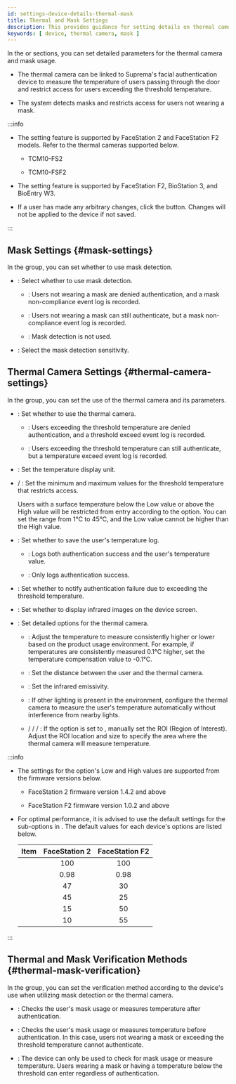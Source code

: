 ```yaml
---
id: settings-device-details-thermal-mask
title: Thermal and Mask Settings
description: This provides guidance for setting details on thermal cameras and mask usage.
keywords: [ device, thermal camera, mask ]
---
```


In the <Cmd sid='device.info.temperMask' product='2' /> or <Cmd sid='device.info.mask' product='2' /> sections, you can set detailed parameters for the thermal camera and mask usage.

* The thermal camera can be linked to Suprema's facial authentication device to measure the temperature of users passing through the door and restrict access for users exceeding the threshold temperature.

* The system detects masks and restricts access for users not wearing a mask.

:::info

* The <Cmd sid='device.thermal.title' product='2' /> setting feature is supported by FaceStation 2 and FaceStation F2 models. Refer to the thermal cameras supported below.

  * TCM10-FS2

  * TCM10-FSF2

* The <Cmd sid='device.mask.useMask' product='2' /> setting feature is supported by FaceStation F2, BioStation 3, and BioEntry W3.

* If a user has made any arbitrary changes, click the <Cmd sid='button.apply' product='2' /> button. Changes will not be applied to the device if not saved.

:::

## Mask Settings {#mask-settings}

In the <Cmd sid='device.mask.title' product='2' /> group, you can set whether to use mask detection.

* <Cmd sid='device.mask.useMask' product='2' />: Select whether to use mask detection.

  * <Cmd sid='device.thermal.maskCheckModeHard' product='2' />: Users not wearing a mask are denied authentication, and a mask non-compliance event log is recorded.

  * <Cmd sid='device.thermal.maskCheckModeSoft' product='2' />: Users not wearing a mask can still authenticate, but a mask non-compliance event log is recorded.

  * <Cmd sid='device.thermal.maskCheckModeOff' product='2' />: Mask detection is not used.

* <Cmd sid='device.thermal.maskdetectlevel' product='2' />: Select the mask detection sensitivity.

## Thermal Camera Settings {#thermal-camera-settings}

In the <Cmd sid='device.thermal.title' product='2' /> group, you can set the use of the thermal camera and its parameters.

* <Cmd sid='device.thermal.useThermalCamera' product='2' />: Set whether to use the thermal camera.

  * <Cmd sid='device.thermal.tempCheckModeHard' product='2' />: Users exceeding the threshold temperature are denied authentication, and a threshold exceed event log is recorded.
  
  * <Cmd sid='device.thermal.tempCheckModeSoft' product='2' />: Users exceeding the threshold temperature can still authenticate, but a temperature exceed event log is recorded.

* <Cmd sid='device.thermal.usecentigrade' product='2' />: Set the temperature display unit.

* <Cmd sid='device.thermal.temperatureThresholdCelc' product='2' /> / <Cmd sid='device.thermal.temperatureThresholdFahr' product='2' />: Set the minimum and maximum values for the threshold temperature that restricts access.

  Users with a surface temperature below the <Cmd>Low</Cmd> value or above the <Cmd>High</Cmd> value will be restricted from entry according to the <Cmd sid='device.thermal.useThermalCamera' product='2' /> option. You can set the range from 1℃ to 45℃, and the <Cmd>Low</Cmd> value cannot be higher than the <Cmd>High</Cmd> value.

* <Cmd sid='device.thermal.useAuditTemperature' product='2' />: Set whether to save the user's temperature log.

  * <Cmd sid='device.info.enabled' product='2' />: Logs both authentication success and the user's temperature value.
  
  * <Cmd sid='device.info.disable' product='2' />: Only logs authentication success.

* <Cmd sid='device.thermal.useTemperatureRejectSound' product='2' />: Set whether to notify authentication failure due to exceeding the threshold temperature.

* <Cmd sid='device.thermal.useOverlapThermal' product='2' />: Set whether to display infrared images on the device screen.

* <Cmd sid='device.thermal.cameraconfig' product='2' />: Set detailed options for the thermal camera.

  * <Cmd sid='device.thermal.compensationCalcTemp' product='2' />: Adjust the temperature to measure consistently higher or lower based on the product usage environment. For example, if temperatures are consistently measured 0.1℃ higher, set the temperature compensation value to -0.1℃.

  * <Cmd sid='device.thermal.distance' product='2' />: Set the distance between the user and the thermal camera.

  * <Cmd sid='device.thermal.emissionRate' product='2' />: Set the infrared emissivity.

  * <Cmd sid='device.thermal.useDynamicROI' product='2' />: If other lighting is present in the environment, configure the thermal camera to measure the user's temperature automatically without interference from nearby lights.

  * <Cmd sid='device.thermal.roiX' product='2' /> / <Cmd sid='device.thermal.roiY' product='2' /> / <Cmd sid='device.thermal.roiWidth' product='2' /> / <Cmd sid='device.thermal.roiHeight' product='2' />: If the <Cmd sid='device.thermal.useDynamicROI' product='2' /> option is set to <Cmd sid='device.info.disable' product='2' />, manually set the ROI (Region of Interest). Adjust the ROI location and size to specify the area where the thermal camera will measure temperature.

:::info

* The settings for the <Cmd sid='device.thermal.temperatureThreshold' product='2' /> option's <Cmd>Low</Cmd> and <Cmd>High</Cmd> values are supported from the firmware versions below.

  * FaceStation 2 firmware version 1.4.2 and above

  * FaceStation F2 firmware version 1.0.2 and above

* For optimal performance, it is advised to use the default settings for the sub-options in <Cmd sid='device.thermal.cameraconfig' product='2' />. The default values for each device's options are listed below.

  | Item | FaceStation 2 | FaceStation F2 |
  | -- | :--: | :--: |
  | <Cmd sid='device.thermal.distance' product='2' /> | 100 | 100 |
  | <Cmd sid='device.thermal.emissionRate' product='2' /> | 0.98 | 0.98 |
  | <Cmd sid='device.thermal.roiX' product='2' /> | 47 | 30 |
  | <Cmd sid='device.thermal.roiY' product='2' /> | 45 | 25 |
  | <Cmd sid='device.thermal.roiWidth' product='2' /> | 15 | 50 |
  | <Cmd sid='device.thermal.roiHeight' product='2' /> | 10 | 55 |

:::

## Thermal and Mask Verification Methods {#thermal-mask-verification}

In the <Cmd sid='device.thermal.mode' product='2' /> group, you can set the verification method according to the device's use when utilizing mask detection or the thermal camera.

* <Cmd sid='device.thermal.authBeforeMode' product='2' />: Checks the user's mask usage or measures temperature after authentication.

* <Cmd sid='device.thermal.authAfterMode' product='2' />: Checks the user's mask usage or measures temperature before authentication. In this case, users not wearing a mask or exceeding the threshold temperature cannot authenticate.

* <Cmd sid='device.thermal.authTemperatureOnlyMode' product='2' />: The device can only be used to check for mask usage or measure temperature. Users wearing a mask or having a temperature below the threshold can enter regardless of authentication.
